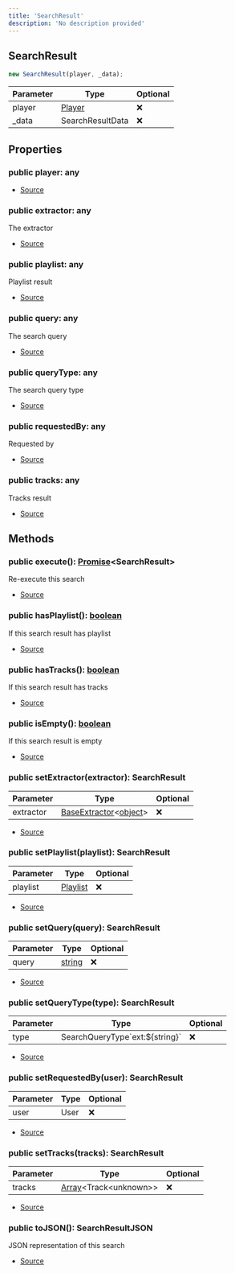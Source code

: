 ```yaml
---
title: 'SearchResult'
description: 'No description provided'
---
```


## SearchResult

```typescript
new SearchResult(player, _data);
```

| Parameter | Type                          | Optional |
| --------- | ----------------------------- | -------- |
| player    | [Player](/api/classes/Player) | ❌       |
| \_data    | SearchResultData              | ❌       |

## Properties

### public player: any

- [Source](https://github.com/androz2091/discord-player/blob/ce04b3f4c6671029ce4d4aa9090e56ac7e7f5666/packages/discord-player/src/fabric/SearchResult.ts#L18)

### public extractor: any

The extractor

- [Source](https://github.com/androz2091/discord-player/blob/ce04b3f4c6671029ce4d4aa9090e56ac7e7f5666/packages/discord-player/src/fabric/SearchResult.ts#L78)

### public playlist: any

Playlist result

- [Source](https://github.com/androz2091/discord-player/blob/ce04b3f4c6671029ce4d4aa9090e56ac7e7f5666/packages/discord-player/src/fabric/SearchResult.ts#L85)

### public query: any

The search query

- [Source](https://github.com/androz2091/discord-player/blob/ce04b3f4c6671029ce4d4aa9090e56ac7e7f5666/packages/discord-player/src/fabric/SearchResult.ts#L64)

### public queryType: any

The search query type

- [Source](https://github.com/androz2091/discord-player/blob/ce04b3f4c6671029ce4d4aa9090e56ac7e7f5666/packages/discord-player/src/fabric/SearchResult.ts#L71)

### public requestedBy: any

Requested by

- [Source](https://github.com/androz2091/discord-player/blob/ce04b3f4c6671029ce4d4aa9090e56ac7e7f5666/packages/discord-player/src/fabric/SearchResult.ts#L99)

### public tracks: any

Tracks result

- [Source](https://github.com/androz2091/discord-player/blob/ce04b3f4c6671029ce4d4aa9090e56ac7e7f5666/packages/discord-player/src/fabric/SearchResult.ts#L92)

## Methods

### public execute(): [Promise](https://developer.mozilla.org/en-US/docs/Web/JavaScript/Reference/Global_Objects/Promise)\<SearchResult>

Re-execute this search

- [Source](https://github.com/androz2091/discord-player/blob/ce04b3f4c6671029ce4d4aa9090e56ac7e7f5666/packages/discord-player/src/fabric/SearchResult.ts#L106)

### public hasPlaylist(): [boolean](https://developer.mozilla.org/en-US/docs/Web/JavaScript/Reference/Global_Objects/Boolean)

If this search result has playlist

- [Source](https://github.com/androz2091/discord-player/blob/ce04b3f4c6671029ce4d4aa9090e56ac7e7f5666/packages/discord-player/src/fabric/SearchResult.ts#L123)

### public hasTracks(): [boolean](https://developer.mozilla.org/en-US/docs/Web/JavaScript/Reference/Global_Objects/Boolean)

If this search result has tracks

- [Source](https://github.com/androz2091/discord-player/blob/ce04b3f4c6671029ce4d4aa9090e56ac7e7f5666/packages/discord-player/src/fabric/SearchResult.ts#L130)

### public isEmpty(): [boolean](https://developer.mozilla.org/en-US/docs/Web/JavaScript/Reference/Global_Objects/Boolean)

If this search result is empty

- [Source](https://github.com/androz2091/discord-player/blob/ce04b3f4c6671029ce4d4aa9090e56ac7e7f5666/packages/discord-player/src/fabric/SearchResult.ts#L116)

### public setExtractor(extractor): SearchResult

| Parameter | Type                                                                                                                                            | Optional |
| --------- | ----------------------------------------------------------------------------------------------------------------------------------------------- | -------- |
| extractor | [BaseExtractor](/api/classes/BaseExtractor)\<[object](https://developer.mozilla.org/en-US/docs/Web/JavaScript/Reference/Global_Objects/Object)> | ❌       |

- [Source](https://github.com/androz2091/discord-player/blob/ce04b3f4c6671029ce4d4aa9090e56ac7e7f5666/packages/discord-player/src/fabric/SearchResult.ts#L38)

### public setPlaylist(playlist): SearchResult

| Parameter | Type                              | Optional |
| --------- | --------------------------------- | -------- |
| playlist  | [Playlist](/api/classes/Playlist) | ❌       |

- [Source](https://github.com/androz2091/discord-player/blob/ce04b3f4c6671029ce4d4aa9090e56ac7e7f5666/packages/discord-player/src/fabric/SearchResult.ts#L56)

### public setQuery(query): SearchResult

| Parameter | Type                                                                                              | Optional |
| --------- | ------------------------------------------------------------------------------------------------- | -------- |
| query     | [string](https://developer.mozilla.org/en-US/docs/Web/JavaScript/Reference/Global_Objects/String) | ❌       |

- [Source](https://github.com/androz2091/discord-player/blob/ce04b3f4c6671029ce4d4aa9090e56ac7e7f5666/packages/discord-player/src/fabric/SearchResult.ts#L51)

### public setQueryType(type): SearchResult

| Parameter | Type                               | Optional |
| --------- | ---------------------------------- | -------- |
| type      | SearchQueryType\`ext:\$\{string}\` | ❌       |

- [Source](https://github.com/androz2091/discord-player/blob/ce04b3f4c6671029ce4d4aa9090e56ac7e7f5666/packages/discord-player/src/fabric/SearchResult.ts#L25)

### public setRequestedBy(user): SearchResult

| Parameter | Type | Optional |
| --------- | ---- | -------- |
| user      | User | ❌       |

- [Source](https://github.com/androz2091/discord-player/blob/ce04b3f4c6671029ce4d4aa9090e56ac7e7f5666/packages/discord-player/src/fabric/SearchResult.ts#L30)

### public setTracks(tracks): SearchResult

| Parameter | Type                                                                                                              | Optional |
| --------- | ----------------------------------------------------------------------------------------------------------------- | -------- |
| tracks    | [Array](https://developer.mozilla.org/en-US/docs/Web/JavaScript/Reference/Global_Objects/Array)\<Track\<unknown>> | ❌       |

- [Source](https://github.com/androz2091/discord-player/blob/ce04b3f4c6671029ce4d4aa9090e56ac7e7f5666/packages/discord-player/src/fabric/SearchResult.ts#L46)

### public toJSON(): SearchResultJSON

JSON representation of this search

- [Source](https://github.com/androz2091/discord-player/blob/ce04b3f4c6671029ce4d4aa9090e56ac7e7f5666/packages/discord-player/src/fabric/SearchResult.ts#L137)
